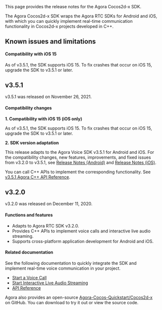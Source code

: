 <PlatformWrapper platform="cocos-2dx">
This page provides the release notes for the Agora Cocos2d-x SDK.

The Agora Cocos2d-x SDK wraps the Agora RTC SDKs for Android and iOS, with which you can quickly implement real-time communication functionality in Cocos2d-x projects developed in C++.


## Known issues and limitations

#### Compatibility with iOS 15

As of v3.5.1, the SDK supports iOS 15. To fix crashes that occur on iOS 15, upgrade the SDK to v3.5.1 or later.

## v3.5.1

v3.5.1 was released on November 26, 2021.

#### Compatibility changes

**1. Compatibility with iOS 15 (iOS only)**

As of v3.5.1, the SDK supports iOS 15. To fix crashes that occur on iOS 15, upgrade the SDK to v3.5.1 or later.

**2. SDK version adaptation**

This release adapts to the Agora Voice SDK v3.5.1 for Android and iOS. For the compatibility changes, new features, improvements, and fixed issues from v3.2.0 to v3.5.1, see [Release Notes (Android)](https://docs.agora.io/en/Voice/release_android_audio?platform=Android) and [Release Notes (iOS)](https://docs.agora.io/en/Voice/release_ios_audio?platform=iOS).

You can call C++ APIs to implement the corresponding functionality. See [v3.5.1 Agora C++ API Reference](https://docs.agora.io/en/Video/API%20Reference/cpp/v3.5.1/index.html).

## v3.2.0

v3.2.0 was released on December 11, 2020.

#### Functions and features

- Adapts to Agora RTC SDK v3.2.0.
- Provides C++ APIs to implement voice calls and interactive live audio streaming.
- Supports cross-platform application development for Android and iOS.

#### Related documentation

See the following documentation to quickly integrate the SDK and implement real-time voice communication in your project.

- [Start a Voice Call](./start_voice_call_cocos2dx_android?platform=Cocos2d-x)
- [Start Interactive Live Audio Streaming](./start_live_audio_cocos2dx_android?platform=Cocos2d-x)
- [API Reference](./api-ref?platform=Cocos2d-x)

Agora also provides an open-source [Agora-Cocos-Quickstart/Cocos2d-x](https://github.com/AgoraIO-Community/Agora-Cocos-Quickstart/tree/master/Cocos2d-x) on GitHub. You can download to try it out or view the source code.

</PlatformWrapper>
